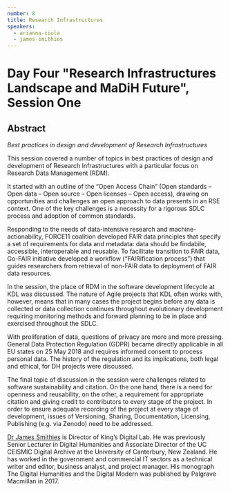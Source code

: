 ```yaml
---
number: 8
title: Research Infrastructures
speakers:
  - arianna-ciula
  - james-smithies
---
```


# Day Four "Research Infrastructures Landscape and MaDiH Future", Session One

## Abstract

_Best practices in design and development of Research Infrastructures_

This session covered a number of topics in best practices of design and
development of Research Infrastructures with a particular focus on Research Data
Management (RDM).

It started with an outline of the “Open Access Chain” (Open standards – Open
data – Open source – Open licenses – Open access), drawing on opportunities and
challenges an open approach to data presents in an RSE context. One of the key
challenges is a necessity for a rigorous SDLC process and adoption of common
standards.

Responding to the needs of data-intensive research and machine-actionability,
FORCE11 coalition developed FAIR data principles that specify a set of
requirements for data and metadata: data should be findabile, accessible,
interoperable and reusable. To facilitate transition to FAIR data, Go-FAIR
initiative developed a workflow (“FAIRification process”) that guides
researchers from retrieval of non-FAIR data to deployment of FAIR data
resources.

In the session, the place of RDM in the software development lifecycle at KDL
was discussed. The nature of Agile projects that KDL often works with, however,
means that in many cases the project begins before any data is collected or data
collection continues throughout evolutionary development requiring monitoring
methods and forward planning to be in place and exercised throughout the SDLC.

With proliferation of data, questions of privacy are more and more pressing.
General Data Protection Regulation (GDPR) became directly applicable in all EU
states on 25 May 2018 and requires informed consent to process personal data.
The history of the regulation and its implications, both legal and ethical, for
DH projects were discussed.

The final topic of discussion in the session were challenges related to software
sustainability and citation. On the one hand, there is a need for openness and
reusability, on the other, a requirement for appropriate citation and giving
credit to contributors to every stage of the project. In order to ensure
adequate recording of the project at every stage of development, issues of
Versioning, Sharing, Documentation, Licensing, Publishing (e.g. via Zenodo) need
to be addressed.

<Download download="docs/4.1-Research_Infrastructures.pdf" />
<Speakers>
<Speaker speaker="james-smithies">

[Dr James Smithies](https://www.kdl.kcl.ac.uk/who-we-are/dr-james-smithies/) is
Director of King’s Digital Lab. He was previously Senior Lecturer in Digital
Humanities and Associate Director of the UC CEISMIC Digital Archive at the
University of Canterbury, New Zealand. He has worked in the government and
commercial IT sectors as a technical writer and editor, business analyst, and
project manager. His monograph The Digital Humanities and the Digital Modern was
published by Palgrave Macmillan in 2017.
